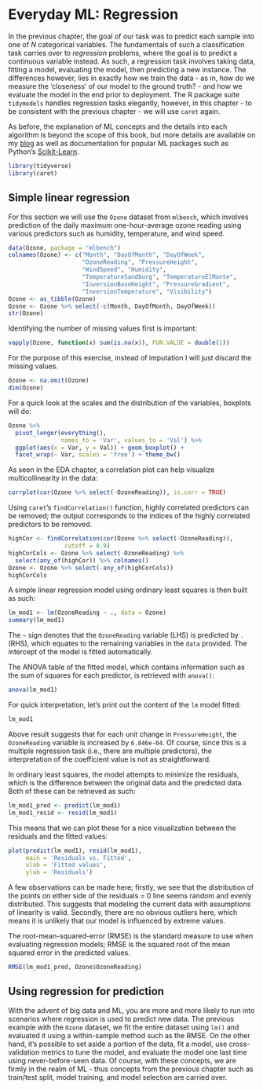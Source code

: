 # Everyday ML: Regression

In the previous chapter, the goal of our task was to predict each sample into one of *N* categorical variables. The fundamentals of such a classification task carries over to *regression* problems, where the goal is to predict a continuous variable instead. As such, a regression task involves taking data, fitting a model, evaluating the model, then predicting a new instance. The differences however, lies in exactly how we train the data - as in, how do we measure the 'closeness' of our model to the ground truth? - and how we evaluate the model in the end prior to deployment. The R package suite `tidymodels` handles regression tasks elegantly, however, in this chapter - to be consistent with the previous chapter - we will use `caret` again. 

As before, the explanation of ML concepts and the details into each algorithm is beyond the scope of this book, but more details are available on my [blog](https://brianjmpark.github.io/) as well as documentation for popular ML packages such as Python's [Scikit-Learn](https://scikit-learn.org/stable/). 

```r
library(tidyverse)
library(caret)
```


## Simple linear regression

For this section we will use the `Ozone` dataset from `mlbench`, which involves prediction of the daily maximum one-hour-average ozone reading using various predictors such as humidity, temperature, and wind speed. 

```r
data(Ozone, package = "mlbench")
colnames(Ozone) <- c("Month", "DayOfMonth", "DayOfWeek",
                     "OzoneReading", "PressureHeight",
                     "WindSpeed", "Humidity",
                     "TemperatureSandburg", "TemperatureElMonte",
                     "InversionBaseHeight", "PressureGradient",
                     "InversionTemperature", "Visibility")
Ozone <- as_tibble(Ozone)
Ozone <- Ozone %>% select(-c(Month, DayOfMonth, DayOfWeek))
str(Ozone)
```

Identifying the number of missing values first is important:

```r
vapply(Ozone, function(x) sum(is.na(x)), FUN.VALUE = double(1))
```

For the purpose of this exercise, instead of imputation I will just discard the missing values.

```r
Ozone <- na.omit(Ozone)
dim(Ozone)
```

For a quick look at the scales and the distribution of the variables, boxplots will do:

```r
Ozone %>% 
  pivot_longer(everything(), 
               names_to = 'Var', values_to = 'Val') %>%
  ggplot(aes(x = Var, y = Val)) + geom_boxplot() + 
  facet_wrap(~ Var, scales = 'free') + theme_bw()
```

As seen in the EDA chapter, a correlation plot can help visualize multicollinearity in the data:

```r
corrplot(cor(Ozone %>% select(-OzoneReading)), is.corr = TRUE)
```

Using `caret`'s `findCorrelation()` function, highly correlated predictors can be removed; the output corresponds to the indices of the highly correlated predictors to be removed.

```r
highCor <- findCorrelation(cor(Ozone %>% select(-OzoneReading)), 
                cutoff = 0.9)
highCorCols <- Ozone %>% select(-OzoneReading) %>%
  select(any_of(highCor)) %>% colnames()
Ozone <- Ozone %>% select(-any_of(highCorCols))
highCorCols
```

A simple linear regression model using ordinary least squares is then built as such:

```r
lm_mod1 <- lm(OzoneReading ~ ., data = Ozone)
summary(lm_mod1)
```

The `~` sign denotes that the `OzoneReading` variable (LHS) is predicted by `.` (RHS), which equates to the remaining variables in the `data` provided. The intercept of the model is fitted automatically.

The ANOVA table of the fitted model, which contains information such as the sum of squares for each predictor, is retrieved with `anova()`:

```r
anova(lm_mod1)
```

For quick interpretation, let's print out the content of the `lm` model fitted:

```r
lm_mod1
```

Above result suggests that for each unit change in `PressureHeight`, the `OzoneReading` variable is increased by `6.846e-04`. Of course, since this is a multiple regression task (i.e., there are multiple predictors), the interpretation of the coefficient value is not as straightforward. 

In ordinary least squares, the model attempts to minimize the residuals, which is the difference between the original data and the predicted data. Both of these can be retrieved as such:

```r
lm_mod1_pred <- predict(lm_mod1)
lm_mod1_resid <- resid(lm_mod1)
```

This means that we can plot these for a nice visualization between the residuals and the fitted values:

```r
plot(predict(lm_mod1), resid(lm_mod1), 
     main = 'Residuals vs. Fitted', 
     xlab = 'Fitted values', 
     ylab = 'Residuals')
```

A few observations can be made here; firstly, we see that the distribution of the points on either side of the residuals = 0 line seems random and evenly distributed. This suggests that modeling the current data with assumptions of linearity is valid. Secondly, there are no obvious outliers here, which means it is unlikely that our model is influenced by extreme values.

The root-mean-squared-error (RMSE) is the standard measure to use when evaluating regression models; RMSE is the squared root of the mean squared error in the predicted values.

```r
RMSE(lm_mod1_pred, Ozone$OzoneReading)
```


## Using regression for prediction

With the advent of big data and ML, you are more and more likely to run into scenarios where regression is used to predict new data. The previous example with the `Ozone` dataset, we fit the entire dataset using `lm()` and evaluated it using a within-sample method such as the RMSE. On the other hand, it's possible to set aside a portion of the data, fit a model, use cross-validation metrics to tune the model, and evaluate the model one last time using never-before-seen data. Of course, with these concepts, we are firmly in the realm of ML - thus concepts from the previous chapter such as train/test split, model training, and model selection are carried over.

